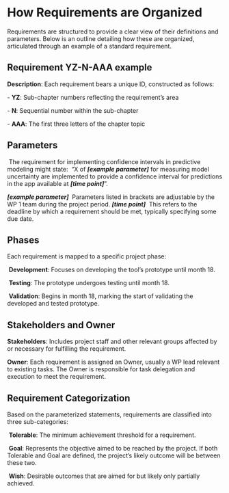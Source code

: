 # How Requirements are Organized

Requirements are structured to provide a clear view of their definitions and parameters. Below is an outline detailing how these are organized, articulated through an example of a standard requirement.

## Requirement YZ-N-AAA example

**Description**: Each requirement bears a unique ID, constructed as follows:

\- **YZ**: Sub-chapter numbers reflecting the requirement's area

\- **N**: Sequential number within the sub-chapter

\- **AAA**: The first three letters of the chapter topic

## Parameters
\ The requirement for implementing confidence intervals in predictive modeling might state: 
\ "X of ***\[example parameter\]*** for measuring model uncertainty are implemented to provide a confidence interval for predictions in the app available at ***\[time point\]***".

***\[example parameter\]*** 
\ Parameters listed in brackets are adjustable by the WP 1 team during the project period.
***\[time point\]***
\ This refers to the deadline by which a requirement should be met, typically specifying some due date.

## Phases

Each requirement is mapped to a specific project phase:

\ **Development**: Focuses on developing the tool's prototype until month 18.

\ **Testing**: The prototype undergoes testing until month 18.

\ **Validation**: Begins in month 18, marking the start of validating the developed and tested prototype.

## Stakeholders and Owner

**Stakeholders**: Includes project staff and other relevant groups affected by or necessary for fulfilling the requirement.

**Owner**: Each requirement is assigned an Owner, usually a WP lead relevant to existing tasks. The Owner is responsible for task delegation and execution to meet the requirement.

## Requirement Categorization

Based on the parameterized statements, requirements are classified into three sub-categories:

\ **Tolerable**: The minimum achievement threshold for a requirement.

\ **Goal**: Represents the objective aimed to be reached by the project. If both Tolerable and Goal are defined, the project's likely outcome will be between these two.

\ **Wish**: Desirable outcomes that are aimed for but likely only partially achieved.
